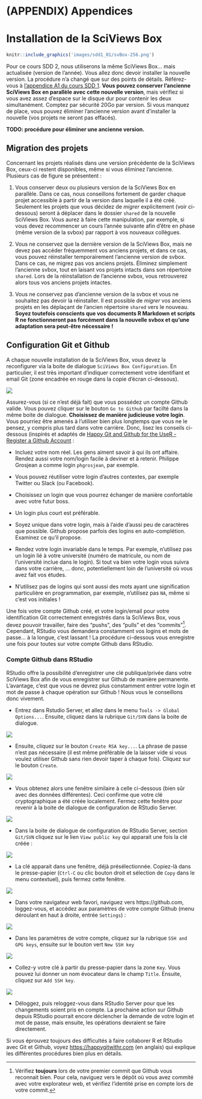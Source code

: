 # (APPENDIX) Appendices {-}


# Installation de la SciViews Box {#svbox}

```r
knitr::include_graphics('images/sdd1_01/svBox-256.png')
```

Pour ce cours SDD 2, nous utiliserons la même SciViews Box... mais actualisée (version de l'année). Vous allez donc devoir installer la nouvelle version. La procédure n'a changé que sur des points de détails. Référez-vous à [l'appendice A1 du cours SDD 1](http://biodatascience-course.sciviews.org/sdd-umons/svbox.html). **Vous pouvez conserver l'ancienne SciViews Box en parallèle avec cette nouvelle version**, mais vérifiez si vous avez assez d'espace sur le disque dur pour contenir les deux simultanément. Comptez par sécurité 20Go par version. Si vous manquez de place, vous pouvez éliminer l'ancienne version avant d'installer la nouvelle (vos projets ne seront pas effacés).

**TODO: procédure pour éliminer une ancienne version.**


## Migration des projets

Concernant les projets réalisés dans une version précédente de la SciViews Box, ceux-ci restent disponibles, même si vous éliminez l'ancienne. Plusieurs cas de figure se présentent\ :

1. Vous conserver deux ou plusieurs version de la SciViews Box en parallèle. Dans ce cas, nous conseillons fortement de garder chaque projet accessible à partir de la version dans laquelle il a été créé. Seulement les projets que vous décidez de *migrer* explicitement (voir ci-dessous) seront à déplacer dans le dossier `shared` de la nouvelle SciViews Box. Vous aurez à faire cette manipulation, par exemple, si vous devez recommencer un cours l'année suivante afin d'être en phase (même version de la svbox) par rapport à vos nouveaux collègues.

2. Vous ne conservez que la dernière version de la SciViews Box, mais ne devez pas accéder fréquemment vos anciens projets, et dans ce cas, vous pouvez réinstaller temporairement l'ancienne version de svbox. Dans ce cas, ne migrez pas vos anciens projets. Éliminez simplement l'ancienne svbox, tout en laisant vos projets intacts dans son répertoire `shared`. Lors de la réinstallation de l'ancienne svbox, vous retrouverez alors tous vos anciens projets intactes.

3. Vous ne conservez pas d'ancienne version de la svbox et vous ne souhaitez pas devoir la réinstaller. Il est possible de *migrer* vos anciens projets en les déplaçant de l'ancien répertoire `shared` vers le nouveau. **Soyez toutefois conscients que vos documents R Markdown et scripts R ne fonctionneront pas forcément dans la nouvelle svbox et qu'une adaptation sera peut-être nécessaire\ !**


## Configuration Git et Github

A chaque nouvelle installation de la SciViews Box, vous devez la reconfigurer via la boite de dialogue `SciViews Box Configuration`. En particulier, il est très important d'indiquer correctement votre identifiant et email Git (zone encadrée en rouge dans la copie d'écran ci-dessous).

![](images/sdd2_A1/svbox_config.png)

Assurez-vous (si ce n'est déjà fait) que vous possédez un compte Github valide. Vous pouvez cliquer sur le bouton `Go to Github` par facilté dans la même boite de dialogue. **Choisissez de manière judicieuse votre login**. Vous pourriez être amenés à l'utiliser bien plus longtemps que vous ne le pensez, y compris plus tard dans votre carrière. Donc, lisez les conseils ci-dessous (inspirés et adaptés de [Happy Git and Github for the UseR - Register a Github Account](https://happygitwithr.com/github-acct.html)\ :

- Incluez votre nom réel. Les gens aiment savoir à qui ils ont affaire. Rendez aussi votre nom/login facile à deviner et à retenir. Philippe Grosjean a comme login `phgrosjean`, par exemple.

- Vous pouvez réutiliser votre login d'autres contextes, par exemple Twitter ou Slack (ou Facebook).

- Choisissez un login que vous pourrez échanger de manière confortable avec votre futur boss.

- Un login plus court est préférable.

- Soyez unique dans votre login, mais à l'aide d'aussi peu de caractères que possible. Github propose parfois des logins en auto-complétion. Examinez ce qu'il propose.

- Rendez votre login invariable dans le temps. Par exemple, n'utilisez pas un login lié à votre université (numéro de matricule, ou nom de l'université inclue dans le login). Si tout va bien votre login vous suivra dans votre carrière, ... donc, potentiellement loin de l'université où vous avez fait vos études.

- N'utilisez pas de logins qui sont aussi des mots ayant une signification particulière en programmation, par exemple, n'utilisez pas `NA`, même si c'est vos initiales\ !

Une fois votre compte Github créé, et votre login/email pour votre identification Git correctement enregistrés dans la SciViews Box, vous devez pouvoir travailler, faire des "pushs", des "pulls" et des "commits"^[Vérifiez **toujours** lors de votre premier commit que Github vous reconnait bien. Pour cela, naviguez vers le dépôt où vous avez commité avec votre explorateur web, et vérifiez l'identité prise en compte lors de votre commit.]. Cependant, RStudio vous demandera constamment vos logins et mots de passe... à la longue, c'est lassant\ ! La procédure ci-dessous vous enregistre une fois pour toutes sur votre compte Github dans RStudio.

### Compte Github dans RStudio

RStudio offre la possibilité d'enregistrer une clé publique/privée dans votre SciViews Box afin de vous enregistrer sur Github de manière permanente. L'avantage, c'est que vous ne devrez plus constamment entrer votre login et mot de passe à chaque opération sur Github\ ! Nous vous le conseillons donc vivement.

- Entrez dans Rstudio Server, et allez dans le menu `Tools -> Global Options...`. Ensuite, cliquez dans la rubrique `Git/SVN` dans la boite de dialogue.

![](images/sdd2_A1/github_config_rstudio1.png)

- Ensuite, cliquez sur le bouton `Create RSA key...`. La phrase de passe n'est pas nécessaire (il est même préférable de la laisser vide si vous voulez utiliser Github sans rien devoir taper à chaque fois). Cliquez sur le bouton `Create`.

![](images/sdd2_A1/github_config_rstudio2.png)

- Vous obtenez alors une fenêtre similaire à celle ci-dessous (bien sûr avec des données différentes). Ceci confirme que votre clé cryptographique a été créée localement. Fermez cette fenêtre pour revenir à la boite de dialogue de configuration de RStudio Server.

![](images/sdd2_A1/github_config_rstudio3.png)

- Dans la boite de dialogue de configuration de RStudio Server, section `Git/SVN` cliquez sur le lien `View public key` qui apparait une fois la clé créée\ :

![](images/sdd2_A1/github_config_rstudio4.png)

- La clé apparait dans une fenêtre, déjà présélectionnée. Copiez-là dans le presse-papier (`Ctrl-C` ou clic bouton droit et sélection de `Copy` dans le menu contextuel), puis fermez cette fenêtre.

![](images/sdd2_A1/github_config_rstudio5.png)

- Dans votre navigateur web favori, naviguez vers https://github.com, loggez-vous, et accédez aux paramètres de votre compte Github (menu déroulant en haut à droite, entrée `Settings`)\ :

![](images/sdd2_A1/github_config_rstudio6.png)

- Dans les paramètres de votre compte, cliquez sur la rubrique `SSH and GPG keys`, ensuite sur le bouton vert `New SSH key`

![](images/sdd2_A1/github_config_rstudio7.png)

- Collez-y votre clé à partir du presse-papier dans la zone `Key`. Vous pouvez lui donner un nom évocateur dans le champ `Title`. Ensuite, cliquez sur `Add SSH key`.

![](images/sdd2_A1/github_config_rstudio8.png)

- Déloggez, puis reloggez-vous dans RStudio Server pour que les changements soient pris en compte. La prochaine action sur Github depuis RStudio pourrait encore déclencher la demande de votre login et mot de passe, mais ensuite, les opérations devraient se faire directement.

Si vous éprouvez toujours des difficultés à faire collaborer R et RStudio avec Git et Github, voyez [https://happygitwithr.com](Happy Git and Github for the UseR) (en anglais) qui explique les différentes procédures bien plus en détails.

